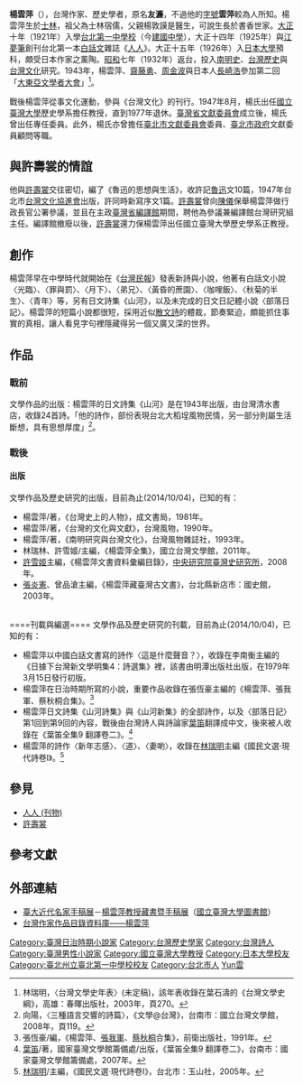 {{Infobox Person
| name   =  楊雲萍
| image     = 
| image_size     = 
| caption  = 
| birth_date  = 1906年10月17日
| birth_place =  {{TWN-JPN}}[[台北廳|台北廳]]士林支廳
| death_date  = {{death date and age|2000|8|6|1906|10|17}}
| death_place = {{ROC}}[[台北市|台北市]][[士林區|士林區]]
| nationality = {{JPN-EMP}}（1906年–1945年）<br> {{ROC}}（1945年–2000年）
| occupation = [[作家|作家]]、[[國立臺灣大學|國立臺灣大學]]歷史學系教授
| office = 
| term_start = 
| term_end = 
| spouse =  黃月裡
| children =
}}
{{Min-nan
| img       = <!-- [[圖檔名|大小]] -->
| caption   = <!-- 圖片檔案之解釋 -->
| choan-han = 楊雲萍
| choan-lo  = Iûⁿ Hûn-phêng
| tai-lo    = Iûnn Hûn-phîng
}}
'''楊雲萍'''（{{bd|1906年|10月17日|2000年|8月6日|catIdx=Yang楊}}），台灣作家、歷史學者，原名'''友濂'''，不過他的[[字號|字號]]'''雲萍'''較為人所知。楊雲萍生於[[士林區|士林]]，祖父為士林宿儒，父親楊敦謨是醫生，可說生長於書香世家。[[大正|大正]]十年（1921年）入學[[台北州立台北第一中學校|台北第一中學校]]（今[[建國中學|建國中學]]），大正十四年（1925年）與[[江夢筆|江夢筆]]創刊台北第一本[[白話文|白話文]]雜誌《[[人人_(刊物)|人人]]》。大正十五年（1926年）入[[日本大學|日本大學]]預科，頗受日本作家之薰陶。[[昭和|昭和]]七年（1932年）返台，投入[[南明史|南明史]]、[[台灣歷史|台灣歷史]]與[[台灣文化|台灣文化]]研究。1943年，楊雲萍、[[齋藤勇|齋藤勇]]、[[周金波|周金波]]與日本人[[長崎浩|長崎浩]]參加第二回「[[大東亞文學者大會|大東亞文學者大會]]」<ref>林瑞明，〈台灣文學史年表〉(未定稿)，該年表收錄在葉石濤的《台灣文學史綱》，高雄：春暉出版社，2003年，頁270。</ref>。

戰後楊雲萍從事文化運動，參與《台灣文化》的刊行。1947年8月，楊氏出任[[國立臺灣大學|國立臺灣大學]]歷史學系擔任教授，直到1977年退休。[[臺灣省文獻委員會|臺灣省文獻委員會]]成立後，楊氏曾出任專任委員。此外，楊氏亦曾擔任[[臺北市文獻委員會|臺北市文獻委員會]]委員、[[臺北市政府|臺北市政府]]文獻委員顧問等職。

==與許壽裳的情誼==
他與[[許壽裳|許壽裳]]交往密切，編了《魯迅的思想與生活》，收許記[[魯迅|魯迅]]文10篇，1947年台北市[[台灣文化協進會|台灣文化協進會]]出版，許同時新寫序文1篇。[[許壽裳|許壽裳]]曾向[[陳儀|陳儀]]保舉楊雲萍做行政長官公署參議，並且在主政[[臺灣省編譯館|臺灣省編譯館]]期間，聘他為參議兼編譯館台灣研究組主任。編譯館撤廢以後，[[許壽裳|許壽裳]]還力保楊雲萍出任國立臺灣大學歷史學系正教授。

==創作==
楊雲萍早在中學時代就開始在《[[台灣民報|台灣民報]]》發表新詩與小說，他著有白話文小說〈光臨〉、〈罪與罰〉、〈月下〉、〈弟兄〉、〈黃昏的蔗園〉、〈咖哩飯〉、〈秋菊的半生〉、〈青年〉等，另有日文詩集《山河》，以及未完成的日文日記體小說〈部落日記〉。楊雲萍的短篇小說都很短，採用近似[[散文詩|散文詩]]的體裁，節奏緊迫，頗能抓住事實的真相，讓人看見字句裡隱藏得另一個又廣又深的世界。

==作品==
===戰前===
文學作品的出版：楊雲萍的日文詩集《山河》是在1943年出版，由台灣清水書店，收錄24首詩。「他的詩作，部份表現台北大稻埕風物民情，另一部分則屬生活斷想，具有思想厚度」<ref>向陽，〈三種語言交響的詩篇〉，《文學@台灣》，台南市：國立台灣文學館，2008年，頁119。</ref>。<br />

===戰後===
====出版====
文學作品及歷史研究的出版，目前為止(2014/10/04)，已知的有：
*楊雲萍/著，《台灣史上的人物》，成文書局，1981年。
*楊雲萍/著，《台灣的文化與文獻》，台灣風物，1990年。
*楊雲萍/著，《南明研究與台灣文化》，台灣風物雜誌社，1993年。
*林瑞林、許雪姬/主編，《楊雲萍全集》，國立台灣文學館，2011年。
*[[許雪姬|許雪姬]]主編，《楊雲萍文書資料彙編目錄》，[[中央研究院|中央研究院]][[中央研究院臺灣史研究所|臺灣史研究所]]，2008年。
*[[張炎憲|張炎憲]]、曾品滄主編，《楊雲萍藏臺灣古文書》，台北縣新店市：國史館，2003年。
<br />
====刊載與編選====
文學作品及歷史研究的刊載，目前為止(2014/10/04)，已知的有：
*楊雲萍以中國白話文書寫的詩作〈這是什麼聲音？〉，收錄在李南衡主編的《日據下台灣新文學明集4：詩選集》裡，該書由明潭出版社出版，在1979年3月15日發行初版。
*楊雲萍在日治時期所寫的小說，重要作品收錄在張恆豪主編的《楊雲萍、張我軍、蔡秋桐合集》。<ref>張恆豪/編，《楊雲萍、[[張我軍|張我軍]]、[[蔡秋桐|蔡秋桐]]合集》，前衛出版社，1991年。</ref>
*楊雲萍日文詩集《山河詩集》與《山河新集》的全部詩作，以及〈部落日記〉第1回到第9回的內容，戰後由台灣詩人與詩論家[[葉笛|葉笛]]翻譯成中文，後來被人收錄在《葉笛全集9 翻譯卷二》。<ref>[[葉笛|葉笛]]/著，國家臺灣文學館籌備處/出版，《葉笛全集9 翻譯卷二》，台南市：國家臺灣文學館籌備處，2007年。</ref>
*楊雲萍的詩作〈新年志感〉、〈道〉、〈妻喲〉，收錄在[[林瑞明|林瑞明]]主編《國民文選‧現代詩卷I》。<ref>[[林瑞明|林瑞明]]/主編，《國民文選‧現代詩卷I》，台北市：玉山社，2005年。</ref>

== 參見 ==
*[[人人_(刊物)|人人 (刊物)]]
*[[許壽裳|許壽裳]]

== 參考文獻 ==
{{reflist}}

== 外部連結 ==
{{wikiquote}}
* [https://web.archive.org/web/20081013013345/http://www.lib.ntu.edu.tw/CG/manuscript/home.html 臺大近代名家手稿展]－[https://web.archive.org/web/20090524172718/http://www.lib.ntu.edu.tw/CG/manuscript/yangup/index.html 楊雲萍教授藏書暨手稿展]（[https://web.archive.org/web/20080913113332/http://www.lib.ntu.edu.tw/ 國立臺灣大學圖書館]）
* [https://db.nmtl.gov.tw/site4/s6/writerinfo?id=1998 台灣作家作品目錄資料庫——楊雲萍] {{Wayback|url=https://db.nmtl.gov.tw/site4/s6/writerinfo?id=1998 |date=20211231215603 }}

{{DEFAULTSORT:Yang楊}}
[[Category:臺灣日治時期小說家|Category:臺灣日治時期小說家]]
[[Category:台灣歷史學家|Category:台灣歷史學家]]
[[Category:台灣詩人|Category:台灣詩人]]
[[Category:臺灣男性小說家|Category:臺灣男性小說家]]
[[Category:國立臺灣大學教授|Category:國立臺灣大學教授]]
[[Category:日本大學校友|Category:日本大學校友]]
[[Category:臺北州立臺北第一中學校校友|Category:臺北州立臺北第一中學校校友]]
[[Category:台北市人|Category:台北市人]]
[[Category:杨姓|Yun雲]]